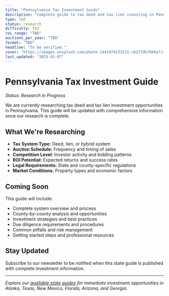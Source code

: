 ```yaml
---
title: "Pennsylvania Tax Investment Guide"
description: "Complete guide to tax deed and tax lien investing in Pennsylvania. Research in progress - detailed information coming soon."
type: tbd
status: research
difficulty: tbd
roi_range: "TBD"
auctions_per_year: "TBD"
format: "TBD"
headline: "To be verified."
cover: "https://images.unsplash.com/photo-1441974231531-c6227db76b6e?ixlib=rb-4.0.3&auto=format&fit=crop&w=800&h=600"
last_updated: "2025-01-07"
---
```


# Pennsylvania Tax Investment Guide

*Status: Research in Progress*

We are currently researching tax deed and tax lien investment opportunities in Pennsylvania. This guide will be updated with comprehensive information once our research is complete.

## What We're Researching

- **Tax System Type:** Deed, lien, or hybrid system
- **Auction Schedule:** Frequency and timing of sales
- **Competition Level:** Investor activity and bidding patterns
- **ROI Potential:** Expected returns and success rates
- **Legal Requirements:** State and county-specific regulations
- **Market Conditions:** Property types and economic factors

## Coming Soon

This guide will include:

- Complete system overview and process
- County-by-county analysis and opportunities
- Investment strategies and best practices
- Due diligence requirements and procedures
- Common pitfalls and risk management
- Getting started steps and professional resources

## Stay Updated

Subscribe to our newsletter to be notified when this state guide is published with complete investment information.

---

*Explore our [available state guides](/state-guides) for immediate investment opportunities in Alaska, Texas, New Mexico, Florida, Arizona, and Georgia.*
